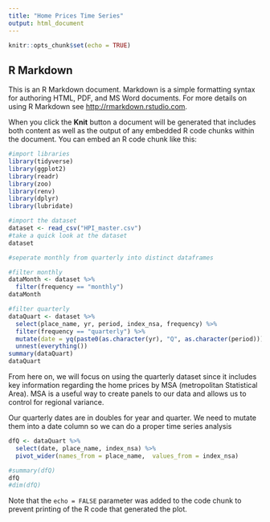 ```yaml
---
title: "Home Prices Time Series"
output: html_document
---
```


```r
knitr::opts_chunk$set(echo = TRUE)
```

## R Markdown

This is an R Markdown document. Markdown is a simple formatting syntax for authoring HTML, PDF, and MS Word documents. For more details on using R Markdown see <http://rmarkdown.rstudio.com>.

When you click the **Knit** button a document will be generated that includes both content as well as the output of any embedded R code chunks within the document. You can embed an R code chunk like this:

```r
#import libraries
library(tidyverse)
library(ggplot2)
library(readr)
library(zoo)
library(renv)
library(dplyr)
library(lubridate)
```


```r
#import the dataset
dataset <- read_csv("HPI_master.csv")
#take a quick look at the dataset
dataset
```


```r
#seperate monthly from quarterly into distinct dataframes

#filter monthly
dataMonth <- dataset %>% 
  filter(frequency == "monthly")
dataMonth

#filter quarterly
dataQuart <- dataset %>% 
  select(place_name, yr, period, index_nsa, frequency) %>% 
  filter(frequency == "quarterly") %>% 
  mutate(date = yq(paste0(as.character(yr), "Q", as.character(period)))) %>% 
  unnest(everything())
summary(dataQuart)
dataQuart


```

From here on, we will focus on using the quarterly dataset since it includes key information regarding the home prices by MSA (metropolitan Statistical Area). MSA is a useful way to create panels to our data and allows us to control for regional variance.

Our quarterly dates are in doubles for year and quarter. We need to mutate them into a date column so we can do a proper time series analysis

```r
dfQ <- dataQuart %>% 
  select(date, place_name, index_nsa) %>% 
  pivot_wider(names_from = place_name,  values_from = index_nsa) 

#summary(dfQ)
dfQ 
#dim(dfQ)

```

Note that the `echo = FALSE` parameter was added to the code chunk to prevent printing of the R code that generated the plot.
